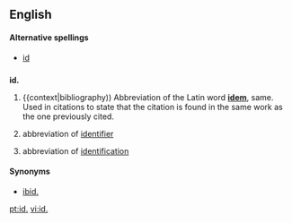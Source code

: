 {{also|Appendix:Variations of "id"}}
==English==

====Alternative spellings====
* [[id]]

==={{abbreviation}}===
'''id.'''

# {{context|bibliography)) Abbreviation of the Latin word '''[[idem]]''', same. Used in citations to state that the citation is found in the same work as the one previously cited.
# {{computing}} abbreviation of [[identifier]]
# abbreviation of [[identification]]

====Synonyms====
*{{sense|bibliography}} [[ibid.]]

[[pt:id.]]
[[vi:id.]]